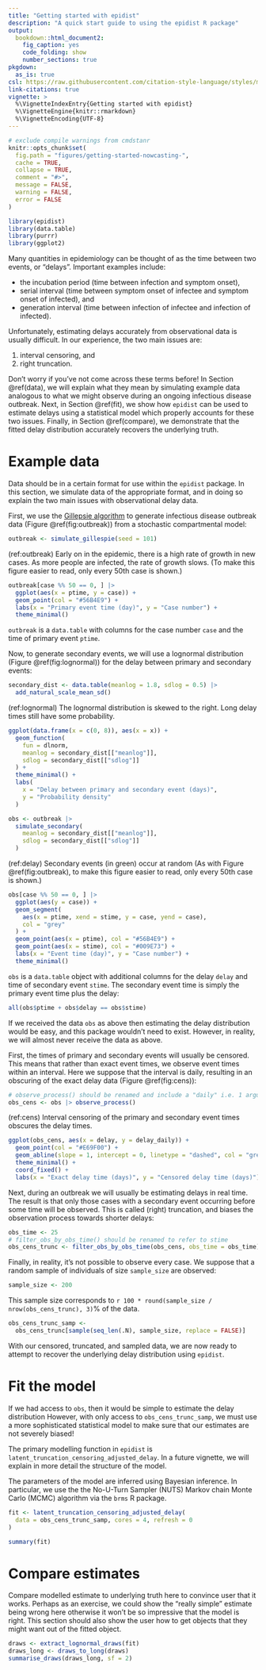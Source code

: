 ```yaml
---
title: "Getting started with epidist"
description: "A quick start guide to using the epidist R package"
output: 
  bookdown::html_document2:
    fig_caption: yes
    code_folding: show
    number_sections: true
pkgdown:
  as_is: true
csl: https://raw.githubusercontent.com/citation-style-language/styles/master/apa-numeric-superscript-brackets.csl
link-citations: true
vignette: >
  %\VignetteIndexEntry{Getting started with epidist}
  %\VignetteEngine{knitr::rmarkdown}
  %\VignetteEncoding{UTF-8}
---
```


```r
# exclude compile warnings from cmdstanr
knitr::opts_chunk$set(
  fig.path = "figures/getting-started-nowcasting-",
  cache = TRUE,
  collapse = TRUE,
  comment = "#>",
  message = FALSE,
  warning = FALSE,
  error = FALSE
)
```

```r
library(epidist)
library(data.table)
library(purrr)
library(ggplot2)
```

Many quantities in epidemiology can be thought of as the time between two events, or "delays".
Important examples include:

* the incubation period (time between infection and symptom onset),
* serial interval (time between symptom onset of infectee and symptom onset of infected), and 
* generation interval (time between infection of infectee and infection of infected).

Unfortunately, estimating delays accurately from observational data is usually difficult.
In our experience, the two main issues are:

1. interval censoring, and
2. right truncation.

Don't worry if you've not come across these terms before!
In Section \@ref(data), we will explain what they mean by simulating example data analogous to what we might observe during an ongoing infectious disease outbreak.
Next, in Section \@ref(fit), we show how `epidist` can be used to estimate delays using a statistical model which properly accounts for these two issues.
Finally, in Section \@ref(compare), we demonstrate that the fitted delay distribution accurately recovers the underlying truth.

# Example data {#data}

Data should be in a certain format for use within the `epidist` package.
In this section, we simulate data of the appropriate format, and in doing so explain the two main issues with observational delay data.
<!-- Please see as of yet unwritten vignette for information about how to transform your data of other formats to the right format. -->

First, we use the [Gillepsie algorithm](https://en.wikipedia.org/wiki/Gillespie_algorithm) to generate infectious disease outbreak data (Figure \@ref(fig:outbreak)) from a stochastic compartmental model:

```r
outbreak <- simulate_gillespie(seed = 101)
```

(ref:outbreak) Early on in the epidemic, there is a high rate of growth in new cases. As more people are infected, the rate of growth slows. (To make this figure easier to read, only every 50th case is shown.)

```r
outbreak[case %% 50 == 0, ] |>
  ggplot(aes(x = ptime, y = case)) +
  geom_point(col = "#56B4E9") +
  labs(x = "Primary event time (day)", y = "Case number") +
  theme_minimal()
```

`outbreak` is a `data.table` with columns for the case number `case` and the time of primary event `ptime`.

Now, to generate secondary events, we will use a lognormal distribution (Figure \@ref(fig:lognormal)) for the delay between primary and secondary events:

```r
secondary_dist <- data.table(meanlog = 1.8, sdlog = 0.5) |>
  add_natural_scale_mean_sd()
```

(ref:lognormal) The lognormal distribution is skewed to the right. Long delay times still have some probability.

```r
ggplot(data.frame(x = c(0, 8)), aes(x = x)) +
  geom_function(
    fun = dlnorm,
    meanlog = secondary_dist[["meanlog"]],
    sdlog = secondary_dist[["sdlog"]]
  ) +
  theme_minimal() +
  labs(
    x = "Delay between primary and secondary event (days)",
    y = "Probability density"
  )
```

```r
obs <- outbreak |>
  simulate_secondary(
    meanlog = secondary_dist[["meanlog"]],
    sdlog = secondary_dist[["sdlog"]]
  )
```

(ref:delay) Secondary events (in green) occur at random  (As with Figure \@ref(fig:outbreak), to make this figure easier to read, only every 50th case is shown.)

```r
obs[case %% 50 == 0, ] |>
  ggplot(aes(y = case)) +
  geom_segment(
    aes(x = ptime, xend = stime, y = case, yend = case),
    col = "grey"
  ) +
  geom_point(aes(x = ptime), col = "#56B4E9") +
  geom_point(aes(x = stime), col = "#009E73") +
  labs(x = "Event time (day)", y = "Case number") +
  theme_minimal()
```

`obs` is a `data.table` object with additional columns for the delay `delay` and time of secondary event `stime`.
The secondary event time is simply the primary event time plus the delay:

```r
all(obs$ptime + obs$delay == obs$stime)
```

If we received the data `obs` as above then estimating the delay distribution would be easy, and this package wouldn't need to exist.
However, in reality, we will almost never receive the data as above.

First, the times of primary and secondary events will usually be censored.
This means that rather than exact event times, we observe event times within an interval.
Here we suppose that the interval is daily, resulting in an obscuring of the exact delay data (Figure \@ref(fig:cens)):

```r
# observe_process() should be renamed and include a "daily" i.e. 1 argument
obs_cens <- obs |> observe_process()
```

(ref:cens) Interval censoring of the primary and secondary event times obscures the delay times.

```r
ggplot(obs_cens, aes(x = delay, y = delay_daily)) +
  geom_point(col = "#E69F00") +
  geom_abline(slope = 1, intercept = 0, linetype = "dashed", col = "grey") +
  theme_minimal() +
  coord_fixed() +
  labs(x = "Exact delay time (days)", y = "Censored delay time (days)")
```

Next, during an outbreak we will usually be estimating delays in real time.
The result is that only those cases with a secondary event occurring before some time will be observed.
This is called (right) truncation, and biases the observation process towards shorter delays:
<!-- I think possible to do a better job with showing what right truncation is with a figure here! -->

```r
obs_time <- 25
# filter_obs_by_obs_time() should be renamed to refer to stime
obs_cens_trunc <- filter_obs_by_obs_time(obs_cens, obs_time = obs_time)
```

Finally, in reality, it's not possible to observe every case. We suppose that a random sample of individuals of size `sample_size` are observed:

```r
sample_size <- 200
```

This sample size corresponds to `r 100 * round(sample_size / nrow(obs_cens_trunc), 3)`% of the data.

```r
obs_cens_trunc_samp <-
  obs_cens_trunc[sample(seq_len(.N), sample_size, replace = FALSE)]
```

With our censored, truncated, and sampled data, we are now ready to attempt to recover the underlying delay distribution using `epidist`.

# Fit the model {#fit}

If we had access to `obs`, then it would be simple to estimate the delay distribution 
However, with only access to `obs_cens_trunc_samp`, we must use a more sophisticated statistical model to make sure that our estimates are not severely biased!

The primary modelling function in `epidist` is `latent_truncation_censoring_adjusted_delay`.
In a future vignette, we will explain in more detail the structure of the model.

The parameters of the model are inferred using Bayesian inference.
In particular, we use the the No-U-Turn Sampler (NUTS) Markov chain Monte Carlo (MCMC) algorithm via the `brms` R package.

```r
fit <- latent_truncation_censoring_adjusted_delay(
  data = obs_cens_trunc_samp, cores = 4, refresh = 0
)

summary(fit)
```

# Compare estimates {#compare}

Compare modelled estimate to underlying truth here to convince user that it works.
Perhaps as an exercise, we could show the "really simple" estimate being wrong here otherwise it won't be so impressive that the model is right.
This section should also show the user how to get objects that they might want out of the fitted object.

```r
draws <- extract_lognormal_draws(fit)
draws_long <- draws_to_long(draws)
summarise_draws(draws_long, sf = 2)
```
